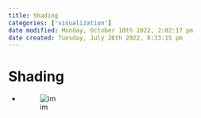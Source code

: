 ```yaml
---
title: Shading
categories: ['visualization']
date modified: Monday, October 10th 2022, 2:02:17 pm
date created: Tuesday, July 26th 2022, 8:33:15 pm
---
```


# Shading
- ![im](images/Pasted%20image%2020220418001034.png)



